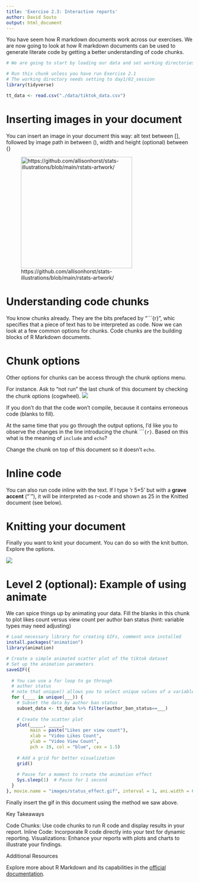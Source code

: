 ```yaml
---
title: 'Exercise 2.3: Interactive reports'
author: David Souto
output: html_document
---
```


You have seem how R markdown documents work across our exercises. We are now going to look at how R markdown documents can be used to generate literate code by getting a better understanding of code chunks.

```r
# We are going to start by loading our data and set working directories

# Run this chunk unless you have run Exercise 2.1
# The working directory needs setting to day1/02_session 
library(tidyverse)

tt_data <- read.csv("./data/tiktok_data.csv")
```

# Inserting images in your document

You can insert an image in your document this way: alt text between [], followed by image path in between (), width and height (optional) between {}

![https://github.com/allisonhorst/stats-illustrations/blob/main/rstats-artwork/](images/rmarkdown_rockstar.png){width=300px, height=300px}

# Understanding code chunks

You know chunks already. They are the bits prefaced by "```{r}", whic specifies that a piece of text has to be interpreted as code. Now we can look at a few common options for chunks. Code chunks are the building blocks of R Markdown documents. 

# Chunk options

Other options for chunks can be access through the chunk options menu.

For instance. Ask to "not run" the last chunk of this document by checking the chunk options (cogwheel). 
![](images/chunk_options.png)

If you don't do that the code won't compile, because it contains erroneous code (blanks to fill).

At the same time that you go through the output options, I'd like you to observe the changes in the line introducing the chunk ````{r}`. Based on this what is the meaning of `include` and `echo`?

Change the chunk on top of this document so it doesn't `echo`.

# Inline code

You can also run code inline with the text. If I type 'r 5*5' but with a **grave accent** ("`"), it will be interpreted as r-code and shown as 25 in the Knitted document (see below). 

# Knitting your document

Finally you want to knit your document. You can do so with the knit button. Explore the options. 

![](images/knit_button.png)

# Level 2 (optional): Example of using animate 

We can spice things up by animating your data. Fill the blanks in this chunk to plot likes count versus view count per author ban status (hint: variable types may need adjusting)

```r
# Load necessary library for creating GIFs, comment once installed
install.packages("animation")
library(animation)

# Create a simple animated scatter plot of the tiktok dataset
# Set up the animation parameters
saveGIF({
  
  # You can use a for loop to go through
  # author status 
  # note that unique() allows you to select unique values of a variable
  for (____ in unique(___)) {
    # Subset the data by author ban status
    subset_data <- tt_data %>% filter(author_ban_status==___)
    
    # Create the scatter plot
    plot(_____, _____,
         main = paste("Likes per view count"),
         xlab = "Video Likes Count",
         ylab = "Video View Count",
         pch = 19, col = "blue", cex = 1.5)
    
    # Add a grid for better visualization
    grid()
    
    # Pause for a moment to create the animation effect
    Sys.sleep(1)  # Pause for 1 second
  }
}, movie.name = "images/status_effect.gif", interval = 1, ani.width = 600, ani.height = 400)

```

Finally insert the gif in this document using the method we saw above.

Key Takeaways

Code Chunks: Use code chunks to run R code and display results in your report.
Inline Code: Incorporate R code directly into your text for dynamic reporting.
Visualizations: Enhance your reports with plots and charts to illustrate your findings.

Additional Resources

Explore more about R Markdown and its capabilities in the [official documentation](https://rmarkdown.rstudio.com/lesson-1.html).

